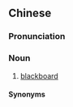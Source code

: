 {{also|乌板}}
==Chinese==
{{zh-forms|s=乌板}}

===Pronunciation===
{{zh-pron
|mn=o͘-pán
|cat=n
}}

===Noun===
{{zh-noun}}

# {{lb|zh|Min Nan}} [[blackboard]]

====Synonyms====
{{zh-dial|黑板}}